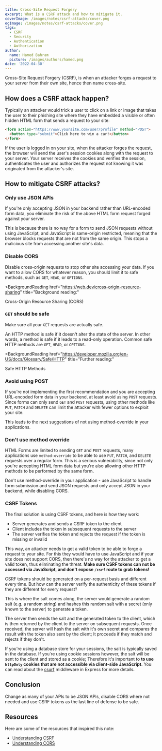 ---
title: Cross-Site Request Forgery
excerpt: What is a CSRF attack and how to mitigate it.
coverImage: /images/notes/csrf-attacks/cover.png
ogImage: /images/notes/csrf-attacks/cover.png
tags:
  - CSRF
  - Security
  - Authentication
  - Authorization
author:
  name: Hamed Bahram
  picture: /images/authors/hamed.png
date: '2022-04-30'
---

Cross-Site Request Forgery (CSRF), is when an attacker forges a request to
your server from their own site, hence then name cross-site.

## How does a CSRF attack happen?

Typically an attacker would trick a user to click on a link or image that
takes the user to their phishing site where they have embedded a visible or
often hidden HTML form that sends a request to your site:

```html title="attacker.com"
<form action="https://www.yoursite.com/user/profile" method="POST">
  <button type="submit">Click here to win a car!</button>
</form>
```

If the user is logged in on your site, when the attacker forges the
request, the browser will send the user's session cookies along with the
request to your server. Your server receives the cookies and verifies the
session, authenticates the user and authorizes the request not knowing it
was originated from the attacker's site.

## How to mitigate CSRF attacks?

### Only use JSON APIs

If you're only accepting JSON in your backend rather than URL-encoded form
data, you eliminate the risk of the above HTML form request forged against
your server.

This is because there is no way for a form to send JSON requests without
using JavaScript, and JavaScript is same-origin restricted, meaning that
the browser blocks requests that are not from the same origin. This stops a
malicious site from accessing another site's data.

### Disable CORS

Disable cross-origin requests to stop other site accessing your data. If
you want to allow CORS for whatever reason, you should limit it to safe
methods, such as `GET`, `HEAD`, or `OPTIONS`.

<BackgroundReading
  href="https://web.dev/cross-origin-resource-sharing"
  title="Background reading:"
>
  Cross-Origin Resource Sharing (CORS)
</BackgroundReading>

### `GET` should be safe

Make sure all your `GET` requests are actually safe.

An HTTP method is safe if it doesn't alter the state of the server. In
other words, a method is safe if it leads to a read-only operation. Common
safe HTTP methods are `GET`, `HEAD`, or `OPTIONS`.

<BackgroundReading
  href="https://developer.mozilla.org/en-US/docs/Glossary/Safe/HTTP"
  title="Further reading:"
>
  Safe HTTP Methods
</BackgroundReading>

### Avoid using POST

If you're not implementing the first recommendation and you are accepting
URL-encoded form data in your backend, at least avoid using `POST`
requests. Since forms can only send `GET` and `POST` requests, using other
methods like `PUT`, `PATCH` and `DELETE` can limit the attacker with fewer
options to exploit your site.

This leads to the next suggestions of not using method-override in your
applications.

### Don't use method override

HTML Forms are limited to sending `GET` and `POST` requests, many
applications use `method-override` to be able to use `PUT`, `PATCH`, and
`DELETE` requests over a regular form. This is a serious vulnerability,
since not only you're accepting HTML form data but you're also allowing
other HTTP methods to be performed by the same form.

Don't use method-override in your application - use JavaScript to handle
form submission and send JSON requests and only accept JSON in your
backend, while disabling CORS.

### CSRF Tokens

The final solution is using CSRF tokens, and here is how they work:

- Server generates and sends a CSRF token to the client
- Client includes the token in subsequent requests to the server
- The server verifies the token and rejects the request if the token is
  missing or invalid

This way, an attacker needs to get a valid token to be able to forge a
request to your site. For this they would have to use JavaScript and if
your site does not support CORS, then there's no way for the attacker to
get a valid token, thus eliminating the threat. **Make sure CSRF tokens can
not be accessed via JavaScript, and don't expose `/csrf` route to grab
tokens!**

CSRF tokens should be generated on a per-request basis and different every
time. But how can the server verify the authenticity of these tokens if
they are different for every request?

This is where the salt comes along, the server would generate a random salt
(e.g. a random string) and hashes this random salt with a secret (only
known to the server) to generate a token.

The server then sends the salt and the generated token to the client, which
is then returned by the client to the server on subsequent requests. Once
received, the server will hash the salt with it's own secret and compares
the result with the token also sent by the client; It proceeds if they
match and rejects if they don't.

If you're using a database store for your sessions, the salt is typically
saved in the database. If you're using cookie sessions however, the salt
will be sent to the client and stored as a cookie; Therefore it's important
to **to use `httpOnly` cookies that are not accessible via client-side
JavaScript.** You can read about the
[csurf](http://expressjs.com/en/resources/middleware/csurf.html) middleware
in Express for more details.

## Conclusion

Change as many of your APIs to be JSON APIs, disable CORS where not needed
and use CSRF tokens as the last line of defense to be safe.

## Resources

Here are some of the resources that inspired this note:

- [Understanding CSRF](https://github.com/pillarjs/understanding-csrf)
- [Understanding CORS](https://web.dev/cross-origin-resource-sharing/)

